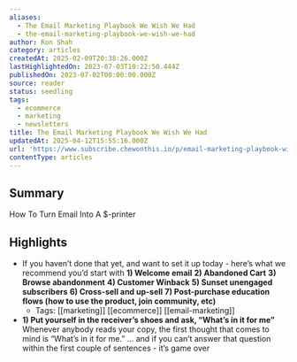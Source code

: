 ```yaml
---
aliases:
  - The Email Marketing Playbook We Wish We Had
  - the-email-marketing-playbook-we-wish-we-had
author: Ron Shah
category: articles
createdAt: 2025-02-09T20:38:26.000Z
lastHighlightedOn: 2023-07-03T10:22:50.444Z
publishedOn: 2023-07-02T00:00:00.000Z
source: reader
status: seedling
tags:
  - ecommerce
  - marketing
  - newsletters
title: The Email Marketing Playbook We Wish We Had
updatedAt: 2025-04-12T15:55:16.000Z
url: 'https://www.subscribe.chewonthis.io/p/email-marketing-playbook-wish'
contentType: articles
---
```

## Summary

How To Turn Email Into A $-printer

## Highlights

- If you haven’t done that yet, and want to set it up today - here’s what we recommend you’d start with
  **1) Welcome email**
  **2) Abandoned Cart**
  **3) Browse abandonment**
  **4) Customer Winback**
  **5) Sunset unengaged subscribers**
  **6) Cross-sell and up-sell**
  **7) Post-purchase education flows (how to use the product, join community, etc)**
    - Tags: [[marketing]] [[ecommerce]] [[email-marketing]]
- **1) Put yourself in the receiver’s shoes and ask, “What’s in it for me”**
  Whenever anybody reads your copy, the first thought that comes to mind is “What’s in it for me.”
  … and if you can’t answer that question within the first couple of sentences - it’s game over
